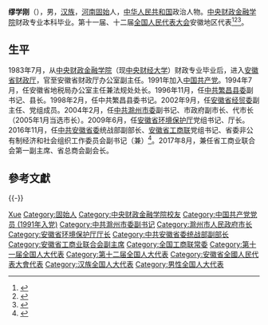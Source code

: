 '''缪学刚'''（{{bd|1962年|3月||catIdx=Miao缪}}），男，[[汉族|汉族]]，[[河南|河南]][[固始县|固始]]人，[[中华人民共和国|中华人民共和国]]政治人物。[[中央财政金融学院|中央财政金融学院]]财政专业本科毕业。第十一届、十二届[[全国人民代表大会|全国人民代表大会]]安徽地区代表<ref>{{cite web|author=新华网|title=第十一届全国人大代表|url=http://news.xinhuanet.com/ziliao/2008-03/03/content_7708230.htm?node=36628|publisher=新华网|accessdate=2014-01-07|archive-date=2014-01-10|archive-url=https://web.archive.org/web/20140110211415/http://news.xinhuanet.com/ziliao/2008-03/03/content_7708230.htm?node=36628|dead-url=no}}</ref><ref>{{cite news|title=全国人大代表信息-缪学刚|url=http://210.82.31.1:8084/delegate/viewDelegate.action?dbid=111053|accessdate=2013-04-05|newspaper=全国人大网|archive-url=https://web.archive.org/web/20140407063817/http://www.npc.gov.cn/delegate/viewDelegate.action?dbid=111053|archive-date=2014-04-07|dead-url=yes}}</ref><ref>{{cite news|title=全国人大代表信息-缪学刚|url=http://210.82.31.1:8084/delegate/viewDelegate.action?dbid=121027|accessdate=2013-04-05|newspaper=全国人大网|archive-url=https://web.archive.org/web/20140407063815/http://www.npc.gov.cn/delegate/viewDelegate.action?dbid=121027|archive-date=2014-04-07|dead-url=yes}}</ref>。

== 生平 ==
1983年7月，从[[中央财政金融学院|中央财政金融学院]]（现[[中央财经大学|中央财经大学]]）财政专业毕业后，进入[[安徽省财政厅|安徽省财政厅]]，官至安徽省财政厅办公室副主任。1991年加入[[中国共产党|中国共产党]]。1994年7月，任安徽省地税局办公室主任兼法规处处长。1996年11月，任[[中共繁昌县委|中共繁昌县委]]副书记、县长。1998年2月，任中共繁昌县委书记。2002年9月，任[[安徽省经贸委|安徽省经贸委]]副主任、党组成员。2004年2月，任[[中共滁州市委|中共滁州市委]]副书记、市政府副市长、代市长（2005年1月当选市长）。2009年6月，任[[安徽省环境保护厅|安徽省环境保护厅]]党组书记、厅长。2016年11月，任[[中共安徽省委|中共安徽省委]]统战部副部长、[[安徽省工商联|安徽省工商联]]党组书记、省委非公有制经济和社会组织工作委员会副书记（兼）<ref>{{cite web|accessdate=2016-12-05|url=http://www.thepaper.cn/newsDetail_forward_1574280|title=缪学刚任安徽省委统战部副部长、省工商联党组书记|publisher=澎湃新闻|archive-date=2017-03-05|archive-url=https://web.archive.org/web/20170305183619/http://www.thepaper.cn/newsDetail_forward_1574280|dead-url=no}}</ref>。2017年8月，兼任省工商业联合会第一副主席、省总商会副会长。

== 參考文獻 ==
{{reflist}}

{{-}}
{{start box}}
{{s-gov|prc}}
{{s-new}}
{{s-title|[[安徽省环境保护厅|安徽省环境保护厅]]厅长|2009年6月－2016年11月}}
{{s-after|[[汪莹纯|汪莹纯]]}}
{{s-before|[[宋卫平_(1954年)|宋卫平]]}}
{{s-title|[[滁州市人民政府|滁州市人民政府]]市长|2004年2月－2009年6月}}
{{s-after|[[江山_(政治人物)|江山]]}}
{{end box}}

{{中华全国工商业联合会第十二届执行委员会}}

{{Authority control}}
{{DEFAULTSORT:Miao缪}}
[[Category:缪姓|Xue]]
[[Category:固始人|Category:固始人]]
[[Category:中央财政金融学院校友|Category:中央财政金融学院校友]]
[[Category:中国共产党党员_(1991年入党)|Category:中国共产党党员 (1991年入党)]]
[[Category:中共滁州市委副书记|Category:中共滁州市委副书记]]
[[Category:滁州市人民政府市长|Category:滁州市人民政府市长]]
[[Category:安徽省环境保护厅厅长|Category:安徽省环境保护厅厅长]]
[[Category:中共安徽省委统战部副部长|Category:中共安徽省委统战部副部长]]
[[Category:安徽省工商业联合会副主席|Category:安徽省工商业联合会副主席]]
[[Category:全国工商联常委|Category:全国工商联常委]]
[[Category:第十一届全国人大代表|Category:第十一届全国人大代表]]
[[Category:第十二届全国人大代表|Category:第十二届全国人大代表]]
[[Category:安徽省全國人民代表大會代表|Category:安徽省全國人民代表大會代表]]
[[Category:汉族全国人大代表|Category:汉族全国人大代表]]
[[Category:男性全国人大代表|Category:男性全国人大代表]]